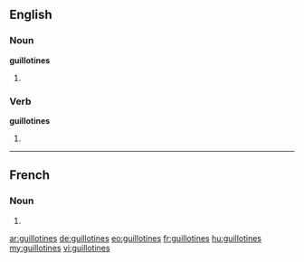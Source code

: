 ==English==

===Noun===
'''guillotines'''

# {{plural of|[[guillotine]]}}

===Verb===
'''guillotines'''

# {{third-person singular of|[[guillotine]]}}

----

==French==

===Noun===
{{infl|fr|plural}} {{f|p}}

# {{plural of|[[guillotine]]|lang=fr}}

[[ar:guillotines]]
[[de:guillotines]]
[[eo:guillotines]]
[[fr:guillotines]]
[[hu:guillotines]]
[[my:guillotines]]
[[vi:guillotines]]